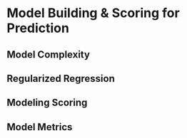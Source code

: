 # Model Building & Scoring for Prediction

## Model Complexity

## Regularized Regression

## Modeling Scoring

## Model Metrics